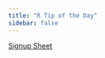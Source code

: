 ```yaml
---
title: "R Tip of the Day"
sidebar: false
---
```

  
[Signup Sheet](https://docs.google.com/spreadsheets/d/1oENsYJXmCZQkwzvagSiJItajHgUSPuckSdrn_3CaBYI/edit?usp=sharing)
